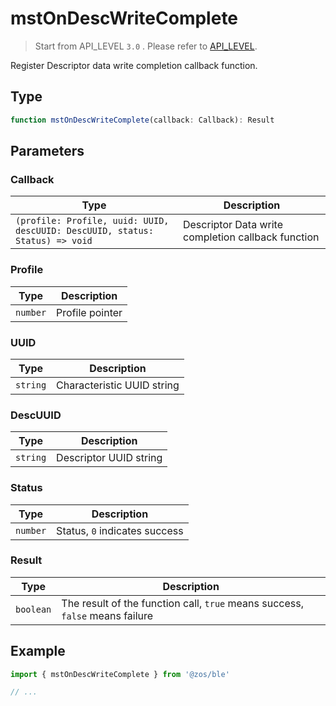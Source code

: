 # mstOnDescWriteComplete

> Start from API_LEVEL `3.0` . Please refer to [API_LEVEL](../../../../guides/framework/device/compatibility.md).

Register Descriptor data write completion callback function.

## Type

```ts
function mstOnDescWriteComplete(callback: Callback): Result
```

## Parameters

### Callback

| Type                                                                                        | Description                                        |
| ------------------------------------------------------------------------------------------- | -------------------------------------------------- |
| <code>(profile: Profile, uuid: UUID, descUUID: DescUUID, status: Status) =&#62; void</code> | Descriptor Data write completion callback function |

### Profile

| Type                | Description     |
| ------------------- | --------------- |
| <code>number</code> | Profile pointer |

### UUID

| Type                | Description                |
| ------------------- | -------------------------- |
| <code>string</code> | Characteristic UUID string |

### DescUUID

| Type                | Description            |
| ------------------- | ---------------------- |
| <code>string</code> | Descriptor UUID string |

### Status

| Type                | Description                   |
| ------------------- | ----------------------------- |
| <code>number</code> | Status, `0` indicates success |

### Result

| Type                 | Description                                                                  |
| -------------------- | ---------------------------------------------------------------------------- |
| <code>boolean</code> | The result of the function call, `true` means success, `false` means failure |

## Example

```js
import { mstOnDescWriteComplete } from '@zos/ble'

// ...
```
